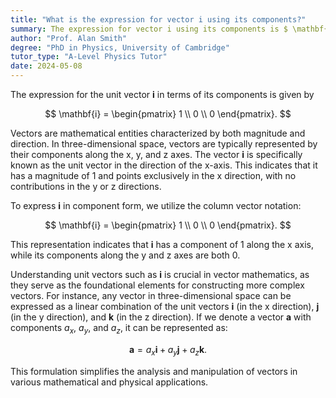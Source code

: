 ```yaml
---
title: "What is the expression for vector i using its components?"
summary: The expression for vector i using its components is $ \mathbf{i} = \begin{pmatrix} 1 \\ 0 \\ 0 \end{pmatrix} $.
author: "Prof. Alan Smith"
degree: "PhD in Physics, University of Cambridge"
tutor_type: "A-Level Physics Tutor"
date: 2024-05-08
---
```


The expression for the unit vector $\mathbf{i}$ in terms of its components is given by 

$$
\mathbf{i} = \begin{pmatrix} 1 \\ 0 \\ 0 \end{pmatrix}.
$$

Vectors are mathematical entities characterized by both magnitude and direction. In three-dimensional space, vectors are typically represented by their components along the x, y, and z axes. The vector $\mathbf{i}$ is specifically known as the unit vector in the direction of the x-axis. This indicates that it has a magnitude of $1$ and points exclusively in the x direction, with no contributions in the y or z directions.

To express $\mathbf{i}$ in component form, we utilize the column vector notation:

$$
\mathbf{i} = \begin{pmatrix} 1 \\ 0 \\ 0 \end{pmatrix}.
$$

This representation indicates that $\mathbf{i}$ has a component of $1$ along the x axis, while its components along the y and z axes are both $0$.

Understanding unit vectors such as $\mathbf{i}$ is crucial in vector mathematics, as they serve as the foundational elements for constructing more complex vectors. For instance, any vector in three-dimensional space can be expressed as a linear combination of the unit vectors $\mathbf{i}$ (in the x direction), $\mathbf{j}$ (in the y direction), and $\mathbf{k}$ (in the z direction). If we denote a vector $\mathbf{a}$ with components $a_x$, $a_y$, and $a_z$, it can be represented as:

$$
\mathbf{a} = a_x \mathbf{i} + a_y \mathbf{j} + a_z \mathbf{k}.
$$

This formulation simplifies the analysis and manipulation of vectors in various mathematical and physical applications.
    